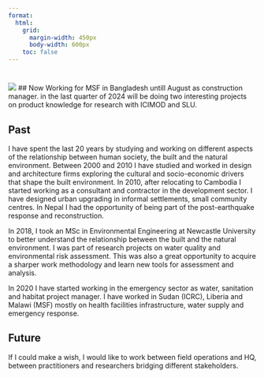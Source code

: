 ```yaml
---
format:
  html:
    grid:
      margin-width: 450px
      body-width: 600px
    toc: false
---
```


#  {.unnumbered}

![](img/NSB.jpg)
## Now
Working for MSF in Bangladesh untill August as construction manager.
in the last quarter of 2024 will be doing two interesting projects on product knowledge for research with ICIMOD and SLU.


## Past
I have spent the last 20 years by studying and working on different aspects of the relationship between human society, the built and the natural environment. Between 2000 and 2010 I have studied and worked in design and architecture firms exploring the cultural and socio-economic drivers that shape the built environment. In 2010, after relocating to Cambodia I started working as a consultant and contractor in the development sector. I have designed urban upgrading in informal settlements, small community centres. In Nepal I had the opportunity of being part of the post-earthquake response and reconstruction.

In 2018, I took an MSc in Environmental Engineering at Newcastle University to better understand the relationship between the built and the natural environment. I was part of research projects on water quality and environmental risk assessment. This was also a great opportunity to acquire a sharper work methodology and learn new tools for assessment and analysis.

In 2020 I have started working in the emergency sector as water, sanitation and habitat project manager. I have worked in Sudan (ICRC), Liberia and Malawi (MSF) mostly on health facilities infrastructure, water supply and emergency response.


## Future
If I could make a wish, I would like to work between field operations and HQ, between practitioners and researchers bridging different stakeholders. 

